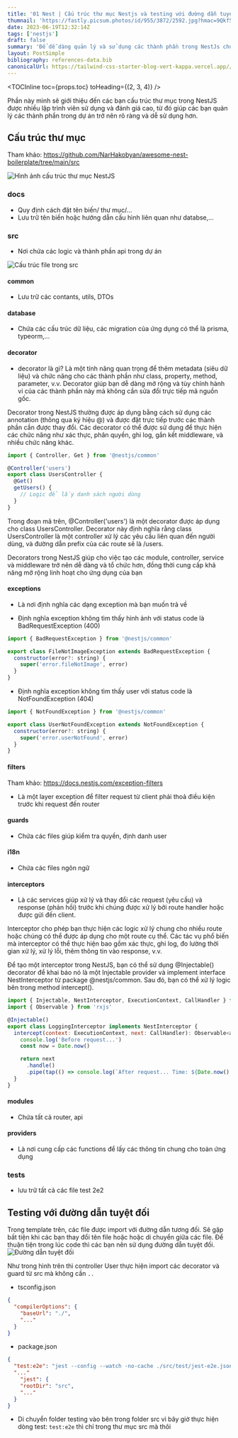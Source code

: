 ```yaml
---
title: '01 Nest | Cấu trúc thư mục Nestjs và testing với đường dẫn tuyệt đối'
thumnail: 'https://fastly.picsum.photos/id/955/3872/2592.jpg?hmac=9Qkf5jGvEI5yx50cewZwqHpYnLlsAYq1vOfntqduFPo'
date: 2023-06-19T12:32:14Z
tags: ['nestjs']
draft: false
summary: 'Để dễ dàng quản lý và sử dụng các thành phần trong NestJs chúng ta cần phải có cấu trúc thư mục dễ sử dụng'
layout: PostSimple
bibliography: references-data.bib
canonicalUrl: https://tailwind-css-starter-blog-vert-kappa.vercel.app//blog/new-features-in-v1/
---
```


<TOCInline toc={props.toc} toHeading={(2, 3, 4)} />

Phần này mình sẽ giới thiệu đến các bạn cấu trúc thư mục trong NestJS được nhiều lập trình viên sử dụng và đánh giá cao, từ đó giúp các bạn quản lý các thành phần trong dự án trở nên rõ ràng và dễ sử dụng hơn.

## Cấu trúc thư mục

Tham khảo: https://github.com/NarHakobyan/awesome-nest-boilerplate/tree/main/src

![Hình ảnh cấu trúc thư mục NestJS](https://hksbjaideaoctdqnkzug.supabase.co/storage/v1/object/public/affiliate/cource/Screen%20Shot%202023-06-19%20at%2021.35.43.png)

### docs

- Quy định cách đặt tên biến/ thư mục/...
- Lưu trữ tên biến hoặc hướng dẫn cấu hình liên quan như databse,...

### src

- Nơi chứa các logic và thành phần api trong dự án

![Cấu trúc file trong src](https://hksbjaideaoctdqnkzug.supabase.co/storage/v1/object/public/affiliate/cource/Screen%20Shot%202023-06-19%20at%2021.52.45.png)

#### common

- Lưu trữ các contants, utils, DTOs

#### database

- Chứa các cấu trúc dữ liệu, các migration của ứng dụng có thể là prisma, typeorm,...

#### decorator

- decorator là gì?
  Là một tính năng quan trọng để thêm metadata (siêu dữ liệu) và chức năng cho các thành phần như class, property, method, parameter, v.v. Decorator giúp bạn dễ dàng mở rộng và tùy chỉnh hành vi của các thành phần này mà không cần sửa đổi trực tiếp mã nguồn gốc.

Decorator trong NestJS thường được áp dụng bằng cách sử dụng các annotation (thông qua ký hiệu @) và được đặt trực tiếp trước các thành phần cần được thay đổi. Các decorator có thể được sử dụng để thực hiện các chức năng như xác thực, phân quyền, ghi log, gắn kết middleware, và nhiều chức năng khác.

```javascript
import { Controller, Get } from '@nestjs/common'

@Controller('users')
export class UsersController {
  @Get()
  getUsers() {
    // Logic để lấy danh sách người dùng
  }
}
```

Trong đoạn mã trên, @Controller('users') là một decorator được áp dụng cho class UsersController. Decorator này định nghĩa rằng class UsersController là một controller xử lý các yêu cầu liên quan đến người dùng, và đường dẫn prefix của các route sẽ là /users.

Decorators trong NestJS giúp cho việc tạo các module, controller, service và middleware trở nên dễ dàng và tổ chức hơn, đồng thời cung cấp khả năng mở rộng linh hoạt cho ứng dụng của bạn

#### exceptions

- Là nơi định nghĩa các dạng exception mà bạn muốn trả về

* Định nghĩa exception không tìm thấy hình ảnh với status code là BadRequestException (400)

```javascript
import { BadRequestException } from '@nestjs/common'

export class FileNotImageException extends BadRequestException {
  constructor(error?: string) {
    super('error.fileNotImage', error)
  }
}
```

- Định nghĩa exception không tìm thấy user với status code là NotFoundException (404)

```javascript
import { NotFoundException } from '@nestjs/common'

export class UserNotFoundException extends NotFoundException {
  constructor(error?: string) {
    super('error.userNotFound', error)
  }
}
```

#### filters

Tham khảo: https://docs.nestjs.com/exception-filters

- Là một layer exception để filter request từ client phải thoả điều kiện trước khi request đến router

#### guards

- Chứa các files giúp kiểm tra quyền, định danh user

#### i18n

- Chứa các files ngôn ngữ

#### interceptors

- Là các services giúp xử lý và thay đổi các request (yêu cầu) và response (phản hồi) trước khi chúng được xử lý bởi route handler hoặc được gửi đến client.

Interceptor cho phép bạn thực hiện các logic xử lý chung cho nhiều route hoặc chúng có thể được áp dụng cho một route cụ thể. Các tác vụ phổ biến mà interceptor có thể thực hiện bao gồm xác thực, ghi log, đo lường thời gian xử lý, xử lý lỗi, thêm thông tin vào response, v.v.

Để tạo một interceptor trong NestJS, bạn có thể sử dụng @Injectable() decorator để khai báo nó là một Injectable provider và implement interface NestInterceptor từ package @nestjs/common. Sau đó, bạn có thể xử lý logic bên trong method intercept().

```javascript
import { Injectable, NestInterceptor, ExecutionContext, CallHandler } from '@nestjs/common'
import { Observable } from 'rxjs'

@Injectable()
export class LoggingInterceptor implements NestInterceptor {
  intercept(context: ExecutionContext, next: CallHandler): Observable<any> {
    console.log('Before request...')
    const now = Date.now()

    return next
      .handle()
      .pipe(tap(() => console.log(`After request... Time: ${Date.now() - now}ms`)))
  }
}
```

#### modules

- Chứa tất cả router, api

#### providers

- Là nơi cung cấp các functions để lấy các thông tin chung cho toàn ứng dụng

### tests

- lưu trữ tất cả các file test 2e2

## Testing với đường dẫn tuyệt đối

Trong template trên, các file được import với đường dẫn tương đối. Sẽ gặp bất tiện khi các bạn thay đổi tên file hoặc hoặc di chuyển giữa các file. Để thuận tiện trong lúc code thì các bạn nên sử dụng đường dẫn tuyệt đối.
![Đường dẫn tuyệt đối](https://hksbjaideaoctdqnkzug.supabase.co/storage/v1/object/public/affiliate/cource/Screen%20Shot%202023-06-20%20at%2008.48.56.png)

Như trong hình trên thì controller User thực hiện import các decorator và guard từ src mà không cần `..`

- tsconfig.json

```json
{
  "compilerOptions": {
    "baseUrl": "./",
    "..."
  }
}
```

- package.json

```json
{
  "test:e2e": "jest --config --watch -no-cache ./src/test/jest-e2e.json",
  "..."
    "jest": {
    "rootDir": "src",
    "..."
  }
}
```

- Di chuyển folder testing vào bên trong folder src vì bây giờ thực hiện dòng test: `test:e2e` thì chỉ trong thư mục src mà thôi
